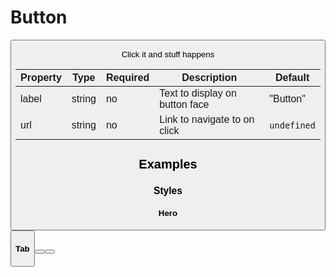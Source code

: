 
<Meta title="Components/Button" component={Button} />

# Button

<Preview>
  <Story name="Default">
    <Button />
  </Story>
</Preview>

Click it and stuff happens

| Property | Type   | Required | Description                    | Default     |
| -------- | ------ | -------- | ------------------------------ | ----------- |
| label    | string | no       | Text to display on button face | "Button"    |
| url      | string | no       | Link to navigate to on click   | `undefined` |

## Examples

### Styles

#### Hero

<Story name="Hero">
  <div>
    <Button style="hero" label="Hero" />
  </div>
</Story>

#### Tab

<Story name="Tab">
  <div>
    <Button style="tab" label="Tab" />
    <Button style="tab" label="Selected" selected />
  </div>
</Story>
